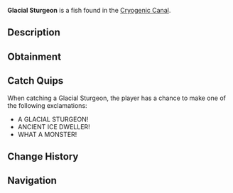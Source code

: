 {{FishInfobox
|image          = Glacial Sturgeon.png
|rarity         = Mythical
|sea            = First Sea
|location       = [[Cryogenic Canal]]
|sublocation    = 
|sources        = Fishing Rod
|radar_location = 
|prog_speed     = -40
|xp             = 2200
|weather        = 
|time           = Night
|season         = Winter
|bait           = Truffle Worm
|base_weight    = 500
|base_value     = 7000
|weight_range   = 250
|base_chance    = 0.01
|base_resil     = 15
}}
'''Glacial Sturgeon''' is a {{Rarity|Mythical}} fish found in the [[Cryogenic Canal]].

== Description ==
{{Description|A massive, ancient fish with icy armor-like scales and a frosted dorsal fin, marking it as one of the oldest species in these waters.|Bestiary Entry}}

== Obtainment ==
{{Description|Dwells in the oldest, deepest parts of the frozen waters.|Bestiary Hint}}
{{Fish Availability|
Cryogenic Canal
|top_rods      = 
Leviathan's Fang Rod\130463.83\363735.04;
Free Spirit Rod\124693.45\380180.76;
Trident Rod\113804.84\346982.25;
Great Rod of Oscar\93136.9\206834.66;
No-Life Rod\92523.71\267650.07;
Resourceful Rod\69106.31\178229.86;
Destiny Rod\71280.64\168237.95;
Azure Of Lagoon\91926.15\297723.52;
Avalanche Rod\61461.26\182726.42;
Brother's Rod\73206.2\212604.25;
Depthseeker Rod\68834.17\207031.96;
Ethereal Prism Rod\92169.95\216110.57;
Astralhook Rod\91892.17\216879.17;
Seraphic Rod\90874.69\225560.03;
Challenger's Rod\87363.14\229638.54;
Rod Of The Forgotten Fang\84125.25\217212.94;
Blazebringer Rod\79581.48\222432.34;
Rod Of The Depths\74959.62\193425;
Zeus Rod\74535.81\208334.52;
Verdant Shear Rod\74281.75\216596.72;
Rod Of The Exalted One\73089.18\181955.95;
Volcanic Rod\58146.22\174207.34;
Steady Rod\20700.13\81356.51
|recommended   = Trident Rod
}}

== Catch Quips ==
When catching a Glacial Sturgeon, the player has a chance to make one of the following exclamations:
* A GLACIAL STURGEON!
* ANCIENT ICE DWELLER!
* WHAT A MONSTER!

== Change History ==
{{Change History|{{subst:Current Version}}}}

== Navigation ==
{{Fish Navbox|Cryogenic Canal}}